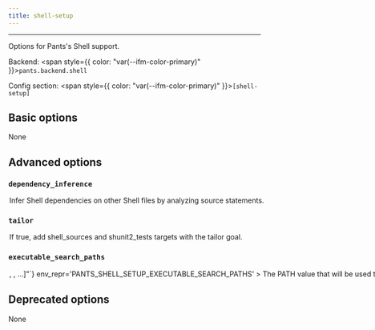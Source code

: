 ```yaml
---
title: shell-setup
---
```



---

Options for Pants's Shell support.

Backend: <span style={{ color: "var(--ifm-color-primary)" }}>`pants.backend.shell`</span>

Config section: <span style={{ color: "var(--ifm-color-primary)" }}>`[shell-setup]`</span>

## Basic options

<span className={styles.options}>

None

## Advanced options

### `dependency_inference`

<Option
  cli_repr='--[no-]shell-setup-dependency-inference'
  env_repr='PANTS_SHELL_SETUP_DEPENDENCY_INFERENCE'
  default_repr='True'
>
  

Infer Shell dependencies on other Shell files by analyzing `source` statements.

</Option>


### `tailor`

<Option
  cli_repr='--[no-]shell-setup-tailor'
  env_repr='PANTS_SHELL_SETUP_TAILOR'
  default_repr='True'
>
  

If true, add `shell_sources` and `shunit2_tests` targets with the `tailor` goal.

</Option>


### `executable_search_paths`

<Option
  cli_repr={`--shell-setup-executable-search-paths="[<binary-paths>, <binary-paths>, ...]"`}
  env_repr='PANTS_SHELL_SETUP_EXECUTABLE_SEARCH_PATHS'
>
  

The PATH value that will be used to find shells and to run certain processes like the shunit2 test runner. The special string `"\<PATH>"` will expand to the contents of the PATH env var.

Can be overriden by field `shell_setup_executable_search_paths` on `local_environment`, `docker_environment`, or `remote_environment` targets.

</Option>


## Deprecated options

None

</span>